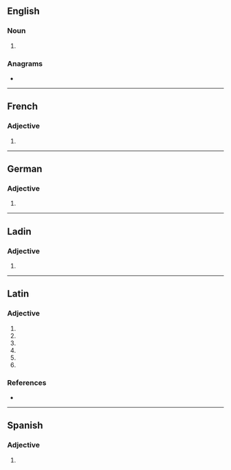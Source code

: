 ==English==

===Noun===
{{head|en|noun form}}

# {{plural of|en|normale}}

===Anagrams===
* {{anagrams|en|a=aelmnors|Monreals|Salmeron|almoners|loresman|salmoner}}

----

==French==

===Adjective===
{{head|fr|adjective form}}

# {{feminine plural of|fr|normal}}

----

==German==

===Adjective===
{{head|de|adjective form}}

# {{inflection of|de|normal||str//mix|nom//acc|n|s}}

----

==Ladin==

===Adjective===
{{head|lld|adjective form|g=f-p}}

# {{feminine plural of|lld|normal}}

----

==Latin==

===Adjective===
{{la-adj-form|nōrmālēs}}

# {{inflection of|la|nōrmālis||nom|m|p}}
# {{inflection of|la|nōrmālis||nom|f|p}}
# {{inflection of|la|nōrmālis||acc|m|p}}
# {{inflection of|la|nōrmālis||acc|f|p}}
# {{inflection of|la|nōrmālis||voc|m|p}}
# {{inflection of|la|nōrmālis||voc|f|p}}

===References===
* {{R:du Cange}}

----

==Spanish==

===Adjective===
{{head|es|adjective form}}

# {{inflection of|es|normal||p}}